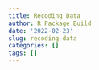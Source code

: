 ```yaml
---
title: Recoding Data
author: R Package Build
date: '2022-02-23'
slug: recoding-data
categories: []
tags: []
---
```

